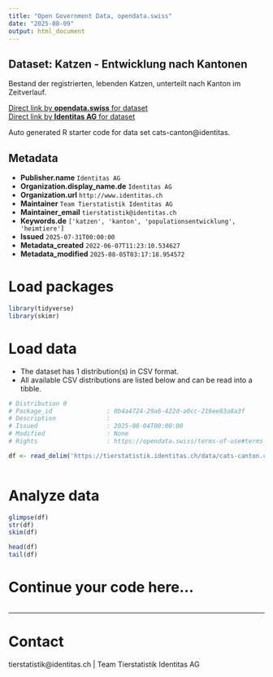 ```yaml
---
title: "Open Government Data, opendata.swiss"
date: "2025-08-09"
output: html_document
---
```


## Dataset: Katzen - Entwicklung nach Kantonen

Bestand der registrierten, lebenden Katzen, unterteilt nach Kanton im Zeitverlauf. 

[Direct link by **opendata.swiss** for dataset](https://opendata.swiss/de/dataset/katzen-entwicklung-nach-kantonen)<br>
[Direct link by **Identitas AG** for dataset](https://tierstatistik.identitas.ch/)

Auto generated R starter code for data set cats-canton@identitas.

## Metadata

- **Publisher.name** `Identitas AG`
- **Organization.display_name.de** `Identitas AG`
- **Organization.url** `http://www.identitas.ch`
- **Maintainer** `Team Tierstatistik Identitas AG`
- **Maintainer_email** `tierstatistik@identitas.ch`
- **Keywords.de** `['katzen', 'kanton', 'populationsentwicklung', 'heimtiere']`
- **Issued** `2025-07-31T00:00:00`
- **Metadata_created** `2022-06-07T11:23:10.534627`
- **Metadata_modified** `2025-08-05T03:17:18.954572`


# Load packages

```r

library(tidyverse)
library(skimr)

```

# Load data

-   The dataset has 1 distribution(s) in CSV format.
-   All available CSV distributions are listed below and can be read into a tibble.

```r

# Distribution 0
# Package_id               : 0b4a4724-29a6-422d-a0cc-216ee83a8a3f
# Description              : 
# Issued                   : 2025-08-04T00:00:00
# Modified                 : None
# Rights                   : https://opendata.swiss/terms-of-use#terms_by

df <- read_delim('https://tierstatistik.identitas.ch/data/cats-canton.csv')



```

# Analyze data

```r

glimpse(df)
str(df)
skim(df)

head(df)
tail(df)

```

# Continue your code here...

```r

```

------------------------------------------------------------------------

# Contact

tierstatistik@identitas.ch | Team Tierstatistik Identitas AG

